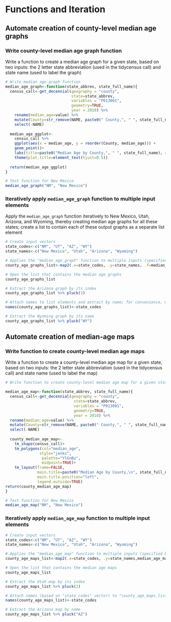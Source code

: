 # Functions and Iteration

## Automate creation of county-level median age graphs

### Write county-level median age graph function

Write a function to create a median age graph for a given state, based on two inputs: the 2 letter state abbreviation (used in the tidycensus call) and state name (used to label the graph)

```r

# Write median age graph function
median_age_graph<-function(state_abbrev, state_full_name){
  census_call<-get_decennial(geography = "county",
                             state=state_abbrev,
                             variables = "P013001", 
                             geometry=TRUE,
                             year = 2010) %>% 
    rename(median_age=value) %>% 
    mutate(County=str_remove(NAME, paste0(" County,", " ", state_full_name))) %>% 
    select(-NAME)
  
  median_age_ggplot<-
    census_call %>%
    ggplot(aes(x = median_age, y = reorder(County, median_age))) + 
    geom_point()+
    labs(title=paste0("Median Age by County,", " ", state_full_name), x="Median Age", y="County")+
    theme(plot.title=element_text(hjust=0.5))
  
  return(median_age_ggplot)
}

# Test function for New Mexico
median_age_graph("NM", "New Mexico")

```

### Iteratively apply ```median_age_graph``` function to multiple input elements

Apply the ```median_age_graph``` function iteratively to New Mexico, Utah, Arizona, and Wyoming, thereby creating median age graphs for all these states; create a list to contain each of these output graphs as a separate list element

```r
# Create input vectors
state_codes<-c("NM", "UT", "AZ", "WY")
state_names<-c("New Mexico", "Utah", "Arizona", "Wyoming")

# Applies the "median_age_graph" function to multiple inputs (specified by the input vectors), and then places the outputs (i.e. median age graphs for New Mexico, Utah, Arizona, and Wyoming) in a list assigned to an object named "county_age_graphs_list"
county_age_graphs_list<-map2(.x=state_codes, .y=state_names, .f=median_age_graph)

# Open the list that contains the median age graphs
county_age_graphs_list

# Extract the Arizona graph by its index
county_age_graphs_list %>% pluck(3)

# Attach names to list elements and extract by name; for convenience, we'll name list elements based on "state_codes" vector
names(county_age_graphs_list)<-state_codes

# Extract the Wyoming graph by its name
county_age_graphs_list %>% pluck("WY")
```

## Automate creation of median-age maps

### Write function to create county-level median age maps

Write a function to create a county-level median age map for a given state, based on two inputs: the 2 letter state abbreviation (used in the tidycensus call) and state name (used to label the map)

```r

# Write function to create county-level median age map for a given state 

median_age_map<-function(state_abbrev, state_full_name){
  census_call<-get_decennial(geography = "county",
                              state=state_abbrev,
                              variables = "P013001", 
                              geometry=TRUE,
                              year = 2010) %>% 
  rename(median_age=value) %>% 
  mutate(County=str_remove(NAME, paste0(" County,", " ", state_full_name))) %>% 
  select(-NAME)
  
  county_median_age_map<-
    tm_shape(census_call)+
    tm_polygons(col="median_age",
               style="jenks",
                palette="YlGnBu", 
                midpoint=TRUE)+
    tm_layout(frame=FALSE, 
              main.title=paste0("Median Age by County,\n", state_full_name),  
              main.title.position="left", 
              legend.outside=TRUE)
return(county_median_age_map)
}

# Test function for New Mexico
median_age_map("NM", "New Mexico")

```

### Iteratively apply ```median_age_map``` function to multiple input elements

```r
# Create input vectors
state_codes<-c("NM", "UT", "AZ", "WY")
state_names<-c("New Mexico", "Utah", "Arizona", "Wyoming")

# Applies the "median_age_map" function to multiple inputs (specified by the input vectors), and then places the outputs (i.e. median age maps for New Mexico, Utah, Arizona, and Wyoming) in a list assigned to an object named "county_age_maps_list"
county_age_maps_list<-map2(.x=state_codes, .y=state_names,median_age_map)

# Open the list that contains the median age maps
county_age_maps_list

# Extract the Utah map by its index
county_age_maps_list %>% pluck(2)

# Attach names (based on "state_codes" vector) to "county_age_maps_list" list elements 
names(county_age_maps_list)<-state_codes

# Extract the Arizona map by name
county_age_maps_list %>% pluck("AZ")
```







